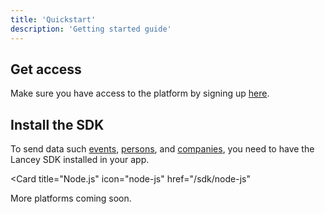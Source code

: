 ```yaml
---
title: 'Quickstart'
description: 'Getting started guide'
---
```


## Get access

Make sure you have access to the platform by signing up [here](https://lancey.ai).

## Install the SDK

To send data such [events](/data/events), [persons](data/persons.mdx), and [companies](data/companies.mdx), you need to have the Lancey SDK installed in your app.

<CardGroup>

<Card title="React/Javascript" icon="react" href="/sdk/react-javascript">
</Card>

<Card
  title="Node.js"
  icon="node-js"
  href="/sdk/node-js"
>
</Card>

</CardGroup>

More platforms coming soon.